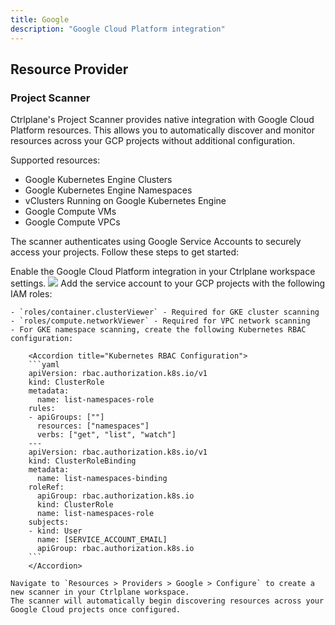 ```yaml
---
title: Google
description: "Google Cloud Platform integration"
---
```


## Resource Provider

### Project Scanner

Ctrlplane's Project Scanner provides native integration with Google Cloud
Platform resources. This allows you to automatically discover and monitor
resources across your GCP projects without additional configuration.

Supported resources:

- Google Kubernetes Engine Clusters
- Google Kubernetes Engine Namespaces
- vClusters Running on Google Kubernetes Engine
- Google Compute VMs
- Google Compute VPCs

The scanner authenticates using Google Service Accounts to securely access your
projects. Follow these steps to get started:

<Steps>
  <Step title="Enable GCP Integration">
    Enable the Google Cloud Platform integration in your Ctrlplane workspace settings.

   <Frame caption="Workspace Settings > Integrations > Google Cloud">
     <img src="/integrations/cloud-providers/images/google/enable-google-integration.png" />
   </Frame>
  </Step>

  <Step title="Configure Service Account Access">
    Add the service account to your GCP projects with the following IAM roles:

    - `roles/container.clusterViewer` - Required for GKE cluster scanning
    - `roles/compute.networkViewer` - Required for VPC network scanning
    - For GKE namespace scanning, create the following Kubernetes RBAC configuration:

        <Accordion title="Kubernetes RBAC Configuration">
        ```yaml
        apiVersion: rbac.authorization.k8s.io/v1
        kind: ClusterRole
        metadata:
          name: list-namespaces-role
        rules:
        - apiGroups: [""]
          resources: ["namespaces"]
          verbs: ["get", "list", "watch"]
        ---
        apiVersion: rbac.authorization.k8s.io/v1
        kind: ClusterRoleBinding
        metadata:
          name: list-namespaces-binding
        roleRef:
          apiGroup: rbac.authorization.k8s.io
          kind: ClusterRole
          name: list-namespaces-role
        subjects:
        - kind: User
          name: [SERVICE_ACCOUNT_EMAIL]
          apiGroup: rbac.authorization.k8s.io
        ```
        </Accordion>

  </Step>
  <Step title="Set Up Scanner">

    Navigate to `Resources > Providers > Google > Configure` to create a new scanner in your Ctrlplane workspace.
    The scanner will automatically begin discovering resources across your Google Cloud projects once configured.

  </Step>
</Steps>
